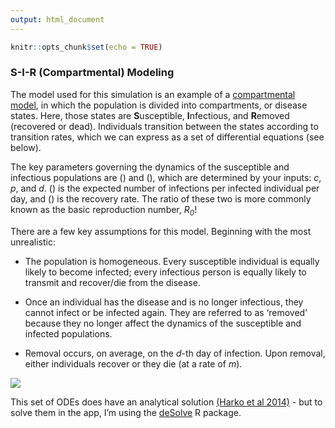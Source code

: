 ```yaml
---
output: html_document
---
```


```r
knitr::opts_chunk$set(echo = TRUE)
```

### S-I-R (Compartmental) Modeling

The model used for this simulation is an example of a [compartmental model](https://en.wikipedia.org/wiki/Compartmental_models_in_epidemiology), in which the population is divided into compartments, or disease states. Here, those states are **S**usceptible, **I**nfectious, and **R**emoved (recovered or dead). Individuals transition between the states according to transition rates, which we can express as a set of differential equations (see below).

The key parameters governing the dynamics of the susceptible and infectious populations are \(\beta\) and \(\gamma\), which are determined by your inputs: $c$, $p$, and $d$. \(\beta\) is the expected number of infections per infected individual per day, and \(\gamma\) is the recovery rate. The ratio of these two is more commonly known as the basic reproduction number, *R~0~*!

There are a few key assumptions for this model. Beginning with the most unrealistic:

* The population is homogeneous. Every susceptible individual is equally likely to become infected; every infectious person is equally likely to transmit and recover/die from the disease.

* Once an individual has the disease and is no longer infectious, they cannot infect or be infected again. They are referred to as ‘removed’ because they no longer affect the dynamics of the susceptible and infected populations.

* Removal occurs, on average, on the $d$-th day of infection. Upon removal, either individuals recover or they die (at a rate of $m$).

![](explanation.png)

This set of ODEs does have an analytical solution [(Harko et al 2014)](https://arxiv.org/abs/1403.2160) - but to solve them in the app, I'm using the [deSolve](https://cran.r-project.org/web/packages/deSolve/index.html) R package.